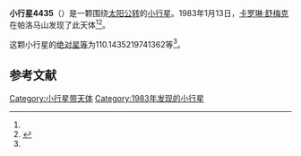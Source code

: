 {{Infobox planet
| bgcolour = #FFFFC0
| name = 4435 Holt
| symbol = 
| image = 
| caption = 
| discovery = yes
| discovery_ref = 
| discoverer = [[卡罗琳·舒梅克|卡罗琳·舒梅克]]
| discovery_site = [[帕洛马山|帕洛马山]] 
| discovered = 1983年1月13日
| designations = yes
| mp_name = 
| named_after = 
| alt_names = 1983 AG2/ 1978 PZ2
| mp_category = [[越火小行星|越火小行星]]
| orbit_ref = <ref name="a">[http://ssd.jpl.nasa.gov/sbdb.cgi?sstr=4435 4435 Holt] {{Wayback|url=http://ssd.jpl.nasa.gov/sbdb.cgi?sstr=4435 |date=20201124005227 }}，小行星數據庫瀏覽器（JPL Small-Body Database Browser）－[[美国国家航空航天局|美国国家航空航天局]]喷气推进实验室</ref>
| epoch = 2456400.5 (2013年4月18日更新)
| aphelion = {{convert|3.094345062045587|AU|km|3|abbr=on|lk=out}}
| perihelion = {{convert|1.5403670126532|AU|km|3|abbr=on}}
| semimajor = {{convert|2.317356037349394|AU|km|3|abbr=on}}
| eccentricity = 0.335291173
| period = 1288.509344 [[日|日]]<br />3.53[[儒略年|儒略年]]
| avg_speed = 
| inclination = 21.90294538456758
| asc_node = 330.9372084689152
| mean_anomaly = 
| arg_peri = 110.1435219741362
| satellites = 
| physical_characteristics = yes
| dimensions = 
| mass = 
| density = 
| surface_grav = 
| escape_velocity = 
| sidereal_day = 
| axial_tilt = 
| pole_ecliptic_lat = 
| pole_ecliptic_lon = 
| albedo = 
| temperatures= 
| temp_name1 = 
| mean_temp_1 = 
| max_temp_1 = 
| temp_name2 = 
| max_temp_2 = 
| spectral_type = 
| abs_magnitude = 110.1435219741362
}}

'''小行星4435'''（{{lang-en|4435 Holt}}）是一颗围绕[[太阳|太阳]][[公转|公转]]的[[小行星|小行星]]。1983年1月13日，[[卡罗琳·舒梅克|卡罗琳·舒梅克]]在帕洛马山发现了此天体<ref name="a" /><ref>{{cite news|title=小行星列表|url=http://cfa-www.harvard.edu/iau/lists/NumberedMPs.txt|accessdate=2013-07-08|newspaper=哈佛大学|archive-date=2008-05-17|archive-url=https://web.archive.org/web/20080517010638/http://cfa-www.harvard.edu/iau/lists/NumberedMPs.txt|dead-url=no}}</ref>。

这颗小行星的[[绝对星等|绝对星等]]为110.1435219741362等<ref name="a" />。

==参考文献==
{{reflist}}
{{Minor Planet Number|[[小行星4434|小行星4434]]|[[小行星4436|小行星4436]]}}

{{小天体}}

[[Category:小行星带天体|Category:小行星带天体]]
[[Category:1983年发现的小行星|Category:1983年发现的小行星]]

{{asteroid-stub}}